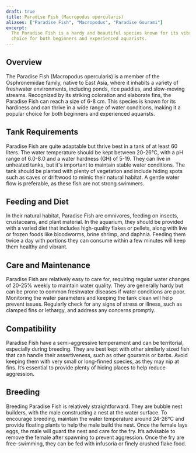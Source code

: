 ```yaml
---
draft: true
title: Paradise Fish (Macropodus opercularis)
aliases: ["Paradise Fish", "Macropodus", "Paradise Gourami"]
excerpt:
  The Paradise Fish is a hardy and beautiful species known for its vibrant colors and elaborate fins. It's an excellent
  choice for both beginners and experienced aquarists.
---
```


## Overview

The Paradise Fish (Macropodus opercularis) is a member of the Osphronemidae family, native to East Asia, where it
inhabits a variety of freshwater environments, including ponds, rice paddies, and slow-moving streams. Recognized by its
striking coloration and elaborate fins, the Paradise Fish can reach a size of 6-8 cm. This species is known for its
hardiness and can thrive in a wide range of water conditions, making it a popular choice for both beginners and
experienced aquarists.

## Tank Requirements

Paradise Fish are quite adaptable but thrive best in a tank of at least 60 liters. The water temperature should be kept
between 20-26°C, with a pH range of 6.0-8.0 and a water hardness (GH) of 5-19. They can live in unheated tanks, but it's
important to maintain stable water conditions. The tank should be planted with plenty of vegetation and include hiding
spots such as caves or driftwood to mimic their natural habitat. A gentle water flow is preferable, as these fish are
not strong swimmers.

## Feeding and Diet

In their natural habitat, Paradise Fish are omnivores, feeding on insects, crustaceans, and plant material. In the
aquarium, they should be provided with a varied diet that includes high-quality flakes or pellets, along with live or
frozen foods like bloodworms, brine shrimp, and daphnia. Feeding them twice a day with portions they can consume within
a few minutes will keep them healthy and vibrant.

## Care and Maintenance

Paradise Fish are relatively easy to care for, requiring regular water changes of 20-25% weekly to maintain water
quality. They are generally hardy but can be prone to common freshwater diseases if water conditions are poor.
Monitoring the water parameters and keeping the tank clean will help prevent issues. Regularly check for any signs of
stress or illness, such as clamped fins or lethargy, and address any concerns promptly.

## Compatibility

Paradise Fish have a semi-aggressive temperament and can be territorial, especially during breeding. They are best kept
with other similarly sized fish that can handle their assertiveness, such as other gouramis or barbs. Avoid keeping them
with very small or long-finned species, as they may nip at fins. It’s essential to provide plenty of hiding places to
help reduce aggression.

## Breeding

Breeding Paradise Fish is relatively straightforward. They are bubble nest builders, with the male constructing a nest
at the water surface. To encourage breeding, maintain the water temperature around 24-26°C and provide floating plants
to help the male build the nest. Once the female lays eggs, the male will guard the nest and care for the fry. It’s
advisable to remove the female after spawning to prevent aggression. Once the fry are free-swimming, they can be fed
with infusoria or finely crushed flake food.
